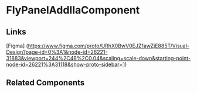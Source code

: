 <!-- fly-panel-add-ila-ila.stories.mdx -->


<Meta
  title="QTD Components/designanddevelopment/simulators-scenarios/simulator-scenarios-wizard/sim-scenarios-wizard-ila/fly-panel-add-ila-ila/README"
  component={FlyPanelAddIlaComponent}
/>

# FlyPanelAddIlaComponent

<ArgsTable of={FlyPanelAddIlaComponent} />

## Links

[Figma] (https://www.figma.com/proto/URhX0BwV0EJZ1awZjE885T/Visual-Design?page-id=0%3A1&node-id=26221-31883&viewport=244%2C48%2C0.04&scaling=scale-down&starting-point-node-id=26221%3A31118&show-proto-sidebar=1)

## Related Components
